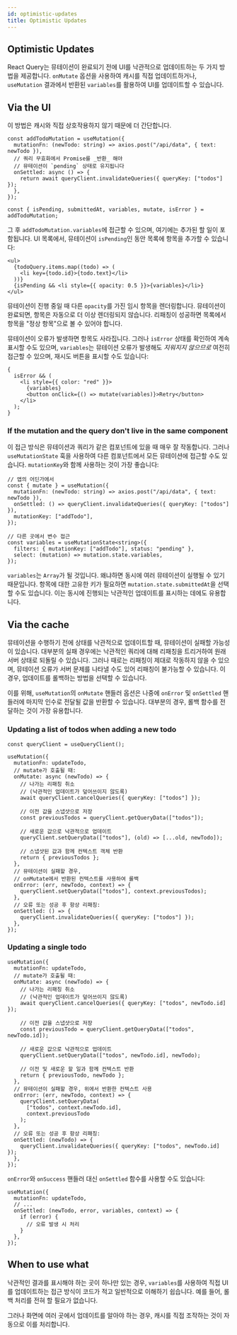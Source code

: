 ```yaml
---
id: optimistic-updates
title: Optimistic Updates
---
```


## Optimistic Updates

React Query는 뮤테이션이 완료되기 전에 UI를 낙관적으로 업데이트하는 두 가지 방법을 제공합니다. `onMutate` 옵션을 사용하여 캐시를 직접 업데이트하거나, `useMutation` 결과에서 반환된 `variables`를 활용하여 UI를 업데이트할 수 있습니다.

## Via the UI

이 방법은 캐시와 직접 상호작용하지 않기 때문에 더 간단합니다.

[//]: # "ExampleUI1"

```tsx
const addTodoMutation = useMutation({
  mutationFn: (newTodo: string) => axios.post("/api/data", { text: newTodo }),
  // 쿼리 무효화에서 Promise를 _반환_ 해야
  // 뮤테이션이 `pending` 상태로 유지됩니다
  onSettled: async () => {
    return await queryClient.invalidateQueries({ queryKey: ["todos"] });
  },
});

const { isPending, submittedAt, variables, mutate, isError } = addTodoMutation;
```

[//]: # "ExampleUI1"

그 후 `addTodoMutation.variables`에 접근할 수 있으며, 여기에는 추가된 할 일이 포함됩니다. UI 목록에서, 뮤테이션이 `isPending`인 동안 목록에 항목을 추가할 수 있습니다:

[//]: # "ExampleUI2"

```tsx
<ul>
  {todoQuery.items.map((todo) => (
    <li key={todo.id}>{todo.text}</li>
  ))}
  {isPending && <li style={{ opacity: 0.5 }}>{variables}</li>}
</ul>
```

[//]: # "ExampleUI2"

뮤테이션이 진행 중일 때 다른 `opacity`를 가진 임시 항목을 렌더링합니다. 뮤테이션이 완료되면, 항목은 자동으로 더 이상 렌더링되지 않습니다. 리패칭이 성공하면 목록에서 항목을 "정상 항목"으로 볼 수 있어야 합니다.

뮤테이션이 오류가 발생하면 항목도 사라집니다. 그러나 `isError` 상태를 확인하여 계속 표시할 수도 있으며, `variables`는 뮤테이션 오류가 발생해도 _지워지지 않으므로_ 여전히 접근할 수 있으며, 재시도 버튼을 표시할 수도 있습니다:

[//]: # "ExampleUI3"

```tsx
{
  isError && (
    <li style={{ color: "red" }}>
      {variables}
      <button onClick={() => mutate(variables)}>Retry</button>
    </li>
  );
}
```

[//]: # "ExampleUI3"

### If the mutation and the query don't live in the same component

이 접근 방식은 뮤테이션과 쿼리가 같은 컴포넌트에 있을 때 매우 잘 작동합니다. 그러나 `useMutationState` 훅을 사용하여 다른 컴포넌트에서 모든 뮤테이션에 접근할 수도 있습니다. `mutationKey`와 함께 사용하는 것이 가장 좋습니다:

[//]: # "ExampleUI4"

```tsx
// 앱의 어딘가에서
const { mutate } = useMutation({
  mutationFn: (newTodo: string) => axios.post("/api/data", { text: newTodo }),
  onSettled: () => queryClient.invalidateQueries({ queryKey: ["todos"] }),
  mutationKey: ["addTodo"],
});

// 다른 곳에서 변수 접근
const variables = useMutationState<string>({
  filters: { mutationKey: ["addTodo"], status: "pending" },
  select: (mutation) => mutation.state.variables,
});
```

[//]: # "ExampleUI4"

`variables`는 `Array`가 될 것입니다. 왜냐하면 동시에 여러 뮤테이션이 실행될 수 있기 때문입니다. 항목에 대한 고유한 키가 필요하면 `mutation.state.submittedAt`을 선택할 수도 있습니다. 이는 동시에 진행되는 낙관적인 업데이트를 표시하는 데에도 유용합니다.

## Via the cache

뮤테이션을 수행하기 전에 상태를 낙관적으로 업데이트할 때, 뮤테이션이 실패할 가능성이 있습니다. 대부분의 실패 경우에는 낙관적인 쿼리에 대해 리패칭을 트리거하여 원래 서버 상태로 되돌릴 수 있습니다. 그러나 때로는 리패칭이 제대로 작동하지 않을 수 있으며, 뮤테이션 오류가 서버 문제를 나타낼 수도 있어 리패칭이 불가능할 수 있습니다. 이 경우, 업데이트를 롤백하는 방법을 선택할 수 있습니다.

이를 위해, `useMutation`의 `onMutate` 핸들러 옵션은 나중에 `onError` 및 `onSettled` 핸들러에 마지막 인수로 전달될 값을 반환할 수 있습니다. 대부분의 경우, 롤백 함수를 전달하는 것이 가장 유용합니다.

### Updating a list of todos when adding a new todo

[//]: # "Example"

```tsx
const queryClient = useQueryClient();

useMutation({
  mutationFn: updateTodo,
  // mutate가 호출될 때:
  onMutate: async (newTodo) => {
    // 나가는 리패칭 취소
    // (낙관적인 업데이트가 덮어쓰이지 않도록)
    await queryClient.cancelQueries({ queryKey: ["todos"] });

    // 이전 값을 스냅샷으로 저장
    const previousTodos = queryClient.getQueryData(["todos"]);

    // 새로운 값으로 낙관적으로 업데이트
    queryClient.setQueryData(["todos"], (old) => [...old, newTodo]);

    // 스냅샷된 값과 함께 컨텍스트 객체 반환
    return { previousTodos };
  },
  // 뮤테이션이 실패할 경우,
  // onMutate에서 반환된 컨텍스트를 사용하여 롤백
  onError: (err, newTodo, context) => {
    queryClient.setQueryData(["todos"], context.previousTodos);
  },
  // 오류 또는 성공 후 항상 리패칭:
  onSettled: () => {
    queryClient.invalidateQueries({ queryKey: ["todos"] });
  },
});
```

[//]: # "Example"

### Updating a single todo

[//]: # "Example2"

```tsx
useMutation({
  mutationFn: updateTodo,
  // mutate가 호출될 때:
  onMutate: async (newTodo) => {
    // 나가는 리패칭 취소
    // (낙관적인 업데이트가 덮어쓰이지 않도록)
    await queryClient.cancelQueries({ queryKey: ["todos", newTodo.id] });

    // 이전 값을 스냅샷으로 저장
    const previousTodo = queryClient.getQueryData(["todos", newTodo.id]);

    // 새로운 값으로 낙관적으로 업데이트
    queryClient.setQueryData(["todos", newTodo.id], newTodo);

    // 이전 및 새로운 할 일과 함께 컨텍스트 반환
    return { previousTodo, newTodo };
  },
  // 뮤테이션이 실패할 경우, 위에서 반환한 컨텍스트 사용
  onError: (err, newTodo, context) => {
    queryClient.setQueryData(
      ["todos", context.newTodo.id],
      context.previousTodo
    );
  },
  // 오류 또는 성공 후 항상 리패칭:
  onSettled: (newTodo) => {
    queryClient.invalidateQueries({ queryKey: ["todos", newTodo.id] });
  },
});
```

[//]: # "Example2"

`onError`와 `onSuccess` 핸들러 대신 `onSettled` 함수를 사용할 수도 있습니다:

[//]: # "Example3"

```tsx
useMutation({
  mutationFn: updateTodo,
  // ...
  onSettled: (newTodo, error, variables, context) => {
    if (error) {
      // 오류 발생 시 처리
    }
  },
});
```

[//]: # "Example3"

## When to use what

낙관적인 결과를 표시해야 하는 곳이 하나만 있는 경우, `variables`를 사용하여 직접 UI를 업데이트하는 접근 방식이 코드가 적고 일반적으로 이해하기 쉽습니다. 예를 들어, 롤백 처리를 전혀 할 필요가 없습니다.

그러나 화면에 여러 곳에서 업데이트를 알아야 하는 경우, 캐시를 직접 조작하는 것이 자동으로 이를 처리합니다.
